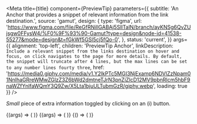 

<Meta
  title={title}
  component={PreviewTip}
  parameters={{
    subtitle:
      'An Anchor that provides a snippet of relevant information from the link destination.',
    source: 'gamut',
    design: {
      type: 'figma',
      url:
        'https://www.figma.com/file/ReGfRNillGABAj5SlITalN/branch/ayKNSg6QvZUjsgw0FFysW4/%F0%9F%93%90-Gamut?type=design&node-id=41538-55277&mode=design&t=fGkWf5GSl5cj5fQo-0',
    },
    status: 'current',
  }}
  args={{
    alignment: 'top-left',
    children: 'PreviewTip Anchor',
    linkDescription: `Include a relevant snippet from the links destination on hover and focus, on click navigates to the page for more details. By default, the snippet will truncate after 4 lines, but the max lines can be set to any number lines fourty three`,
    href: 'https://media0.giphy.com/media/v1.Y2lkPTc5MGI3NjExamp6NDVlZzNpam01NnlhaGRreWMwZGlzZ3Z6bWd2dmtneTJrN3pnZiZlcD12MV9pbnRlcm5hbF9naWZfYnlfaWQmY3Q9Zw/X5Lta1bjuULTubmGzR/giphy.webp',
    loading: true
  }}
/>

_Small_ piece of extra information toggled by clicking on an (i) button.

<Canvas>
  <Story name="PreviewTip">
    {(args) => (
      <FlexBox center py={156}>
        <PreviewTip {...args} />
        </FlexBox>
    )}
  </Story>
</Canvas>

<PropsTable story="PreviewTip" />


<Canvas>
  <Story name="Floating PreviewTip">
    {(args) => (
               <PreviewTip  placement="floating" {...args} alignment="top-right" />
    )}
  </Story>
</Canvas>

<Canvas>
  <Story name="Avatar Tip">
    {() => (
        <AvatarExample/>
    )}
  </Story>
</Canvas>


